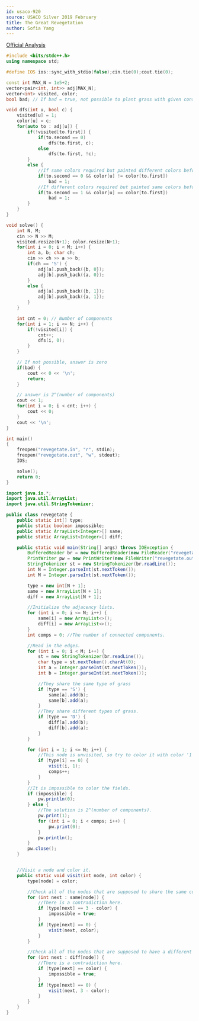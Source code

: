```yaml
---
id: usaco-920
source: USACO Silver 2019 February
title: The Great Revegetation
author: Sofia Yang
---
```


[Official Analysis](http://www.usaco.org/current/data/sol_revegetate_silver_feb19.html)

<LanguageSection>
<CPPSection>

```cpp
#include <bits/stdc++.h>
using namespace std;

#define IOS ios::sync_with_stdio(false);cin.tie(0);cout.tie(0);

const int MAX_N = 1e5+2;
vector<pair<int, int>> adj[MAX_N];
vector<int> visited, color;
bool bad; // If bad = true, not possible to plant grass with given constraints

void dfs(int u, bool c) {
    visited[u] = 1;
    color[u] = c;
    for(auto to : adj[u]) {
        if(!visited[to.first]) {
            if(to.second == 0)
                dfs(to.first, c);
            else
                dfs(to.first, !c);
        }
        else {
            //If same colors required but painted different colors beforehand
            if(to.second == 0 && color[u] != color[to.first])
                bad = 1;
            //If different colors required but painted same colors beforehand
            if(to.second == 1 && color[u] == color[to.first])
                bad = 1; 
        }
    }
}

void solve() {
    int N, M;
    cin >> N >> M;
    visited.resize(N+1); color.resize(N+1);
    for(int i = 0; i < M; i++) {
        int a, b; char ch;
        cin >> ch >> a >> b;
        if(ch == 'S') {
            adj[a].push_back({b, 0});
            adj[b].push_back({a, 0});
        }
        else {
            adj[a].push_back({b, 1});
            adj[b].push_back({a, 1});
        }
    }

    int cnt = 0; // Number of components
    for(int i = 1; i <= N; i++) {
        if(!visited[i]) {
            cnt++;
            dfs(i, 0);
        }
    }

    // If not possible, answer is zero
    if(bad) {
        cout << 0 << '\n';
        return;
    }

    // answer is 2^(number of components)
    cout << 1;
    for(int i = 0; i < cnt; i++) {
        cout << 0;
    } 
    cout << '\n';
}

int main() 
{
    freopen("revegetate.in", "r", stdin);
    freopen("revegetate.out", "w", stdout);
    IOS;

    solve();
    return 0;
}
```
</CPPSection>

<JavaSection>

```java
import java.io.*;
import java.util.ArrayList;
import java.util.StringTokenizer;

public class revegetate {
	public static int[] type;
	public static boolean impossible;
	public static ArrayList<Integer>[] same;
	public static ArrayList<Integer>[] diff;

	public static void main(String[] args) throws IOException {
		BufferedReader br = new BufferedReader(new FileReader("revegetate.in"));
		PrintWriter pw = new PrintWriter(new FileWriter("revegetate.out"));
		StringTokenizer st = new StringTokenizer(br.readLine());
		int N = Integer.parseInt(st.nextToken());
		int M = Integer.parseInt(st.nextToken());

		type = new int[N + 1];
		same = new ArrayList[N + 1];
		diff = new ArrayList[N + 1];

		//Initialize the adjacency lists.
		for (int i = 0; i <= N; i++) {
			same[i] = new ArrayList<>();
			diff[i] = new ArrayList<>();
		}
		int comps = 0; //The number of connected components.

		//Read in the edges.
		for (int i = 0; i < M; i++) {
			st = new StringTokenizer(br.readLine());
			char type = st.nextToken().charAt(0);
			int a = Integer.parseInt(st.nextToken());
			int b = Integer.parseInt(st.nextToken());

			//They share the same type of grass
			if (type == 'S') {
				same[a].add(b);
				same[b].add(a);
			}
			//They share different types of grass.
			if (type == 'D') {
				diff[a].add(b);
				diff[b].add(a);
			}
		}

		for (int i = 1; i <= N; i++) {
			//This node is unvisited, so try to color it with color '1'.
			if (type[i] == 0) {
				visit(i, 1);
				comps++;
			}
		}
		//It is impossible to color the fields.
		if (impossible) {
			pw.println(0);
		} else {
			//The solution is 2^(number of components).
			pw.print(1);
			for (int i = 0; i < comps; i++) {
				pw.print(0);
			}
			pw.println();
		}
		pw.close();
	}


	//Visit a node and color it.
	public static void visit(int node, int color) {
		type[node] = color;

		//Check all of the nodes that are supposed to share the same color.
		for (int next : same[node]) {
			//There is a contradiction here.
			if (type[next] == 3 - color) {
				impossible = true;
			}
			if (type[next] == 0) {
				visit(next, color);
			}
		}

		//Check all of the nodes that are supposed to have a different color.
		for (int next : diff[node]) {
			//There is a contradiction here.
			if (type[next] == color) {
				impossible = true;
			}
			if (type[next] == 0) {
				visit(next, 3 - color);
			}
		}
	}
}
```

</JavaSection>

</LanguageSection>